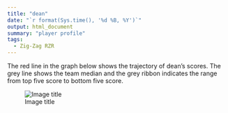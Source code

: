 ```yaml
---
title: "dean"
date: "`r format(Sys.time(), '%d %B, %Y')`"
output: html_document
summary: "player profile"
tags:
  - Zig-Zag RZR
---
```


The red line in the graph below shows the trajectory of dean's scores. The grey line shows the team median and the grey ribbon indicates the range from top five score to bottom five score.

![Image title](dean.jpg)
